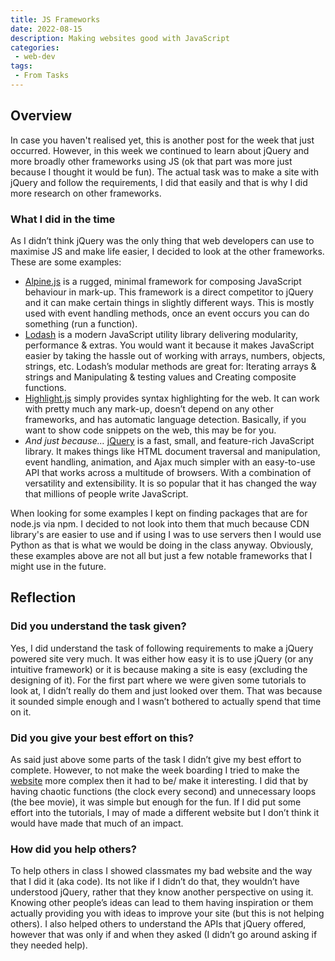 ```yaml
---
title: JS Frameworks
date: 2022-08-15
description: Making websites good with JavaScript
categories:
 - web-dev
tags:
 - From Tasks
---
```


## Overview

In case you haven't realised yet, this is another post for the week that just occurred. However, in this week we continued to learn about jQuery and more broadly other frameworks using JS (ok that part was more just because I thought it would be fun). The actual task was to make a site with jQuery and follow the requirements, I did that easily and that is why I did more research on other frameworks.

### What I did in the time

As I didn’t think jQuery was the only thing that web developers can use to maximise JS and make life easier, I decided to look at the other frameworks. These are some examples:

- [Alpine.js](https://alpinejs.dev/) is a rugged, minimal framework for composing JavaScript behaviour in mark-up. This framework is a direct competitor to jQuery and it can make certain things in slightly different ways. This is mostly used with event handling methods, once an event occurs you can do something (run a function).
- [Lodash](https://lodash.com/) is a modern JavaScript utility library delivering modularity, performance & extras. You would want it because it makes JavaScript easier by taking the hassle out of working with arrays, numbers, objects, strings, etc. Lodash’s modular methods are great for: Iterating arrays & strings and Manipulating & testing values and Creating composite functions.
- [Highlight.js](https://highlightjs.org/) simply provides syntax highlighting for the web. It can work with pretty much any mark-up, doesn’t depend on any other frameworks, and has automatic language detection. Basically, if you want to show code snippets on the web, this may be for you.
- *And just because…* [jQuery](https://jquery.com/) is a fast, small, and feature-rich JavaScript library. It makes things like HTML document traversal and manipulation, event handling, animation, and Ajax much simpler with an easy-to-use API that works across a multitude of browsers. With a combination of versatility and extensibility. It is so popular that it has changed the way that millions of people write JavaScript.

When looking for some examples I kept on finding packages that are for node.js via npm. I decided to not look into them that much because CDN library's are easier to use and if using I was to use servers then I would use Python as that is what we would be doing in the class anyway. Obviously, these examples above are not all but just a few notable frameworks that I might use in the future.

## Reflection

### Did you understand the task given?

Yes, I did understand the task of following requirements to make a jQuery powered site very much. It was either how easy it is to use jQuery (or any intuitive framework) or it is because making a site is easy (excluding the designing of it). For the first part where we were given some tutorials to look at, I didn’t really do them and just looked over them. That was because it sounded simple enough and I wasn’t bothered to actually spend that time on it.

### Did you give your best effort on this?

As said just above some parts of the task I didn’t give my best effort to complete. However, to not make the week boarding I tried to make the [website](https://michael-schoo.github.io/tasks/JQuery/JQuery) more complex then it had to be/ make it interesting. I did that by having chaotic functions (the clock every second) and unnecessary loops (the bee movie), it was simple but enough for the fun. If I did put some effort into the tutorials, I may of made a different website but I don’t think it would have made that much of an impact.

### How did you help others?

To help others in class I showed classmates my bad website and the way that I did it (aka code). Its not like if I didn’t do that, they wouldn’t have understood jQuery, rather that they know another perspective on using it. Knowing other people’s ideas can lead to them having inspiration or them actually providing you with ideas to improve your site (but this is not helping others). I also helped others to understand the APIs that jQuery offered, however that was only if and when they asked (I didn’t go around asking if they needed help).
